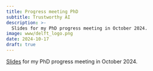 ```yaml
---
title: Progress meeting PhD
subtitle: Trustworthy AI
description: >-
  Slides for my PhD progress meeting in October 2024.
image: www/delft_logo.png
date: 2024-10-17
draft: true
---
```


[Slides](presentation.qmd){target="_blank"} for my PhD progress meeting in October 2024.